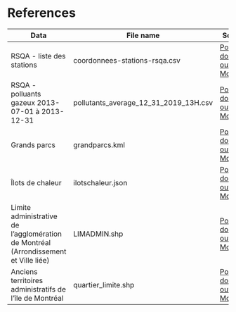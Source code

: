 # References


Data |	File name |	Source
-----|------------|-------
RSQA - liste des stations |	coordonnees-stations-rsqa.csv	| [Portail données ouvertes Montréal](http://donnees.ville.montreal.qc.ca/dataset/rsqa-liste-des-stations/resource/29db5545-89a4-4e4a-9e95-05aa6dc2fd80)
RSQA - polluants gazeux 2013-07-01 à 2013-12-31 |	pollutants_average_12_31_2019_13H.csv |	[Portail données ouvertes Montréal](http://donnees.ville.montreal.qc.ca/dataset/rsqa-polluants-gazeux/resource/26ddbd0b-47f6-4039-98b2-b32568ed01b1)
Grands parcs	| grandparcs.kml | [Portail données ouvertes Montréal](http://donnees.ville.montreal.qc.ca/dataset/grands-parcs)
Îlots de chaleur | ilotschaleur.json | [Portail données ouvertes Montréal](http://donnees.ville.montreal.qc.ca/dataset/schema-environnement-milieux-naturels/resource/8cd8d34a-cfdd-4acf-a363-d4adaeff18c0)
Limite administrative de l'agglomération de Montréal (Arrondissement et Ville liée) |	LIMADMIN.shp | [Portail données ouvertes Montréal](http://donnees.ville.montreal.qc.ca/dataset/polygones-arrondissements)
Anciens territoires administratifs de l’île de Montréal	| quartier_limite.shp | [Portail données ouvertes Montréal](http://donnees.ville.montreal.qc.ca/dataset/anciens-territoires)

